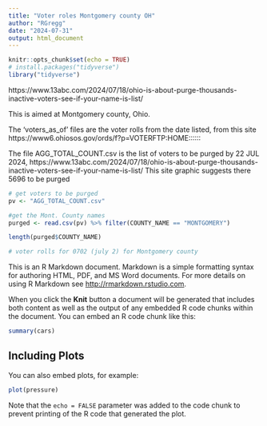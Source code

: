 ```yaml
---
title: "Voter roles Montgomery county OH"
author: "RGregg"
date: "2024-07-31"
output: html_document
---
```


```r
knitr::opts_chunk$set(echo = TRUE)
# install.packages("tidyverse")
library("tidyverse")

```

https://www.13abc.com/2024/07/18/ohio-is-about-purge-thousands-inactive-voters-see-if-your-name-is-list/

This is aimed at Montgomery county, Ohio.

The ‘voters_as_of’ files are the voter rolls from the date listed, from this site https://www6.ohiosos.gov/ords/f?p=VOTERFTP:HOME::::::

The file AGG_TOTAL_COUNT.csv is the list of voters to be purged by 22 JUL 2024, https://www.13abc.com/2024/07/18/ohio-is-about-purge-thousands-inactive-voters-see-if-your-name-is-list/ 
This site graphic suggests there 5696 to be purged



```r
# get voters to be purged
pv <- "AGG_TOTAL_COUNT.csv"

#get the Mont. County names
purged <- read.csv(pv) %>% filter(COUNTY_NAME == "MONTGOMERY")

length(purged$COUNTY_NAME)

# voter rolls for 0702 (july 2) for Montgomery county

```


This is an R Markdown document. Markdown is a simple formatting syntax for authoring HTML, PDF, and MS Word documents. For more details on using R Markdown see <http://rmarkdown.rstudio.com>.

When you click the **Knit** button a document will be generated that includes both content as well as the output of any embedded R code chunks within the document. You can embed an R code chunk like this:

```r
summary(cars)
```

## Including Plots

You can also embed plots, for example:

```r
plot(pressure)
```

Note that the `echo = FALSE` parameter was added to the code chunk to prevent printing of the R code that generated the plot.
